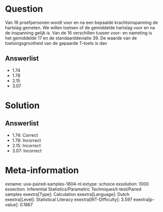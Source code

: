 Question
========

Van 16 proefpersonen wordt voor en na een bepaalde krachtsinspanning de
hartslag gemeten. We willen toetsen of de gemiddelde hartslag voor en na
de inspanning gelijk is. Van de 16 verschillen tussen voor- en nameting
is het gemiddelde 17 en de standaarddeviatie 39. De waarde van de
toetsingsgrootheid van de gepaarde T-toets is dan

Answerlist
----------

* 1.74
* 1.78
* 2.15
* 3.07

Solution
========

Answerlist
----------

* 1.74: Correct
* 1.78: Incorrect
* 2.15: Incorrect
* 3.07: Incorrect

Meta-information
================
exname: uva-paired-samples-1804-nl
extype: schoice
exsolution: 1000
exsection: Inferential Statistics/Parametric Techniques/t-test/Paired samples
exextra[Type]: Calculation
exextra[Language]: Dutch
exextra[Level]: Statistical Literacy
exextra[IRT-Difficulty]: 3.597
exextra[p-value]: 0.1867
